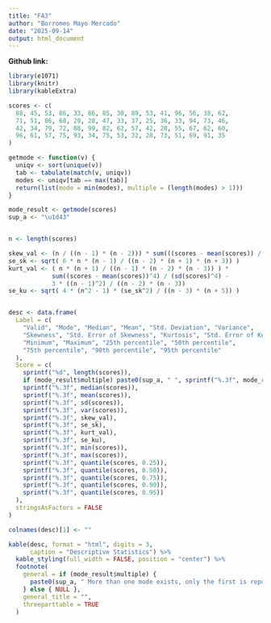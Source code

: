 ---
title: "FA3"
author: "Borromeo Mayo Mercado"
date: "2025-09-14"
output: html_document
---

**Github link: **
<style>
h1.title {
  text-align: center;
}
h4.author {
  text-align: center;
}
h4.date {
  text-align: center;
}
</style>


```{r setup, include=FALSE}
library(e1071)   
library(knitr)  
library(kableExtra)

scores <- c(
  88, 45, 53, 86, 33, 86, 85, 30, 89, 53, 41, 96, 56, 38, 62,
  71, 51, 86, 68, 29, 28, 47, 33, 37, 25, 36, 33, 94, 73, 46,
  42, 34, 79, 72, 88, 99, 82, 62, 57, 42, 28, 55, 67, 62, 60,
  96, 61, 57, 75, 93, 34, 75, 53, 32, 28, 73, 51, 69, 91, 35
)

getmode <- function(v) {
  uniqv <- sort(unique(v))
  tab <- tabulate(match(v, uniqv))
  modes <- uniqv[tab == max(tab)]
  return(list(mode = min(modes), multiple = (length(modes) > 1)))
}

mode_result <- getmode(scores)
sup_a <- "\u1d43" 


n <- length(scores)

skew_val <- (n / ((n - 1) * (n - 2))) * sum(((scores - mean(scores)) / sd(scores))^3)
se_sk <- sqrt( 6 * n * (n - 1) / ((n - 2) * (n + 1) * (n + 3)) )
kurt_val <- ( n * (n + 1) / ((n - 1) * (n - 2) * (n - 3)) ) *
            sum((scores - mean(scores))^4) / (sd(scores)^4) -
            3 * ((n - 1)^2) / ((n - 2) * (n - 3))
se_ku <- sqrt( 4 * (n^2 - 1) * (se_sk^2) / ((n - 3) * (n + 5)) )


desc <- data.frame(
  Label = c(
    "Valid", "Mode", "Median", "Mean", "Std. Deviation", "Variance",
    "Skewness", "Std. Error of Skewness", "Kurtosis", "Std. Error of Kurtosis",
    "Minimum", "Maximum", "25th percentile", "50th percentile",
    "75th percentile", "90th percentile", "95th percentile"
  ),
  Score = c(
    sprintf("%d", length(scores)),
    if (mode_result$multiple) paste0(sup_a, " ", sprintf("%.3f", mode_result$mode)) else sprintf("%.3f", mode_result$mode),
    sprintf("%.3f", median(scores)),
    sprintf("%.3f", mean(scores)),
    sprintf("%.3f", sd(scores)),
    sprintf("%.3f", var(scores)),
    sprintf("%.3f", skew_val),
    sprintf("%.3f", se_sk),
    sprintf("%.3f", kurt_val),
    sprintf("%.3f", se_ku),
    sprintf("%.3f", min(scores)),
    sprintf("%.3f", max(scores)),
    sprintf("%.3f", quantile(scores, 0.25)),
    sprintf("%.3f", quantile(scores, 0.50)),
    sprintf("%.3f", quantile(scores, 0.75)),
    sprintf("%.3f", quantile(scores, 0.90)),
    sprintf("%.3f", quantile(scores, 0.95))
  ),
  stringsAsFactors = FALSE
)

colnames(desc)[1] <- ""
```

```{r echo=FALSE}
kable(desc, format = "html", digits = 3,
      caption = "Descriptive Statistics") %>%
  kable_styling(full_width = FALSE, position = "center") %>%
  footnote(
    general = if (mode_result$multiple) {
      paste0(sup_a, " More than one mode exists, only the first is reported.")
    } else { NULL },
    general_title = "", 
    threeparttable = TRUE
  )

```







